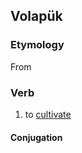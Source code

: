 ==Volapük==

===Etymology===
From {{affix|vo|be-|feil|-ön|t1=causative prefix|t2=[[tilth]]|t3=infinitive marker}}

===Verb===
{{head|vo|verb}}

# to [[cultivate]]

====Conjugation====
{{vo-conj}}